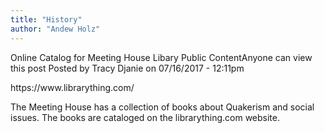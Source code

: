 ```yaml
---
title: "History"
author: "Andew Holz"
---
```


Online Catalog for Meeting House Libary
Public ContentAnyone can view this post
Posted by Tracy Djanie on 07/16/2017 - 12:11pm

https://www.librarything.com/

The Meeting House has a collection of books about Quakerism and social issues. The books are cataloged on the librarything.com website.
